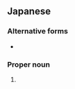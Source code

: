 ==Japanese==
{{DEFAULTSORT:しらいや'}}
{{wikipedia|lang=ja}}
{{ja-kanjitab|yomi=o|じ|らい|や}}
{{ateji|sort=しらいや'|c=y}}

===Alternative forms===
* {{ja-l|児雷也}}

===Proper noun===
{{ja-pos|proper|じらいや}}

# {{lb|ja|folklore}} {{w|Jiraiya}}

{{C|ja|Mythological figures|Japanese mythology}}